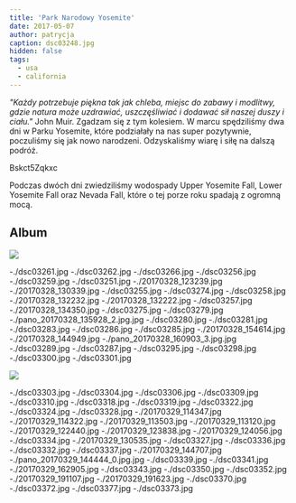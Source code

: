 ```yaml
---
title: 'Park Narodowy Yosemite'
date: 2017-05-07
author: patrycja
caption: dsc03248.jpg
hidden: false
tags:
  - usa
  - california
---
```


_"Każdy potrzebuje piękna tak jak chleba, miejsc do zabawy i modlitwy, gdzie natura może uzdrawiać, uszczęśliwiać i dodawać sił naszej duszy i ciału."_ John Muir. Zgadzam się z tym kolesiem. W marcu spędziliśmy dwa dni w Parku Yosemite, które podziałały na nas super pozytywnie, poczuliśmy się jak nowo narodzeni. Odzyskaliśmy wiarę i siłę na dalszą podróż.

<youtube>Bskct5Zqkxc</youtube>

Podczas dwóch dni zwiedziliśmy wodospady Upper Yosemite Fall, Lower Yosemite Fall
oraz Nevada Fall, które o tej porze roku spadają z ogromną mocą.

## Album

![](./20170328_100134.jpg)

<grid columns="2">
  -./dsc03261.jpg -./dsc03262.jpg -./dsc03266.jpg -./dsc03256.jpg
  -./dsc03259.jpg -./dsc03251.jpg -./20170328_123239.jpg -./20170328_130339.jpg
  -./dsc03255.jpg -./dsc03274.jpg
</grid>

<grid>
  -./dsc03258.jpg -./20170328_132232.jpg -./20170328_132222.jpg -./dsc03257.jpg
  -./20170328_134350.jpg -./dsc03275.jpg -./dsc03279.jpg
  -./pano_20170328_135928_2.jpg.jpg -./dsc03280.jpg -./dsc03281.jpg
  -./dsc03283.jpg -./dsc03286.jpg -./dsc03285.jpg -./20170328_154614.jpg
  -./20170328_144949.jpg -./pano_20170328_160903_3.jpg.jpg -./dsc03289.jpg
  -./dsc03287.jpg -./dsc03295.jpg -./dsc03298.jpg -./dsc03300.jpg
  -./dsc03301.jpg
</grid>

![](./dsc03302.jpg)

<grid>
  -./dsc03303.jpg -./dsc03304.jpg -./dsc03306.jpg -./dsc03309.jpg
  -./dsc03310.jpg -./dsc03318.jpg -./dsc03319.jpg -./dsc03322.jpg
  -./dsc03324.jpg -./dsc03328.jpg -./20170329_114347.jpg -./20170329_114322.jpg
  -./20170329_113503.jpg -./20170329_113120.jpg -./20170329_122440.jpg
  -./20170329_123838.jpg -./20170329_124056.jpg -./dsc03334.jpg
  -./20170329_130535.jpg -./dsc03327.jpg -./dsc03336.jpg -./dsc03332.jpg
  -./dsc03337.jpg -./20170329_144707.jpg -./pano_20170329_144444_0.jpg.jpg
  -./dsc03339.jpg -./dsc03341.jpg -./20170329_162905.jpg -./dsc03343.jpg
  -./dsc03350.jpg -./dsc03352.jpg -./20170329_191107.jpg -./20170329_191623.jpg
  -./dsc03370.jpg -./dsc03372.jpg -./dsc03377.jpg -./dsc03373.jpg
</grid>
